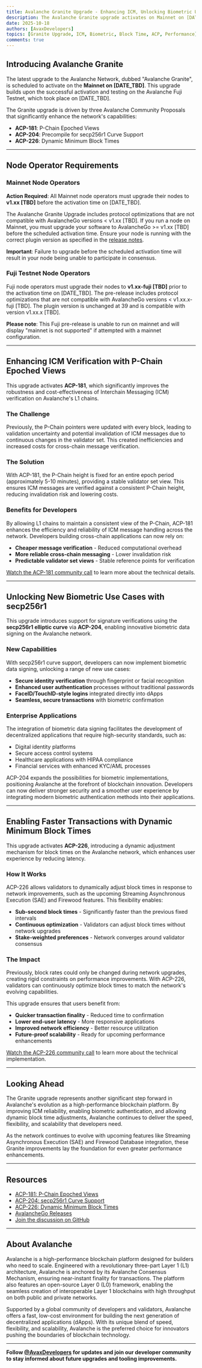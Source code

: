 ```yaml
---
title: Avalanche Granite Upgrade - Enhancing ICM, Unlocking Biometric Use Cases, and Enabling Dynamic Block Times
description: The Avalanche Granite upgrade activates on Mainnet on [DATE_TBD], bringing major improvements including P-Chain epoched views for ICM, secp256r1 support for biometric authentication, and dynamic minimum block times for faster transactions.
date: 2025-10-18
authors: [AvaxDevelopers]
topics: [Granite Upgrade, ICM, Biometric, Block Time, ACP, Performance]
comments: true
---
```


## Introducing Avalanche Granite

The latest upgrade to the Avalanche Network, dubbed "Avalanche Granite", is scheduled to activate on the **Mainnet on [DATE_TBD]**. This upgrade builds upon the successful activation and testing on the Avalanche Fuji Testnet, which took place on [DATE_TBD].

The Granite upgrade is driven by three Avalanche Community Proposals that significantly enhance the network's capabilities:

- **ACP-181**: P-Chain Epoched Views
- **ACP-204**: Precompile for secp256r1 Curve Support
- **ACP-226**: Dynamic Minimum Block Times

---

## Node Operator Requirements

### Mainnet Node Operators

**Action Required**: All Mainnet node operators must upgrade their nodes to **v1.xx [TBD]** before the activation time on [DATE_TBD].

The Avalanche Granite Upgrade includes protocol optimizations that are not compatible with AvalancheGo versions < v1.xx [TBD]. If you run a node on Mainnet, you must upgrade your software to AvalancheGo >= v1.xx [TBD] before the scheduled activation time. Ensure your node is running with the correct plugin version as specified in the [release notes](https://github.com/ava-labs/avalanchego/releases).

**Important**: Failure to upgrade before the scheduled activation time will result in your node being unable to participate in consensus.

### Fuji Testnet Node Operators

Fuji node operators must upgrade their nodes to **v1.xx-fuji [TBD]** prior to the activation time on [DATE_TBD]. The pre-release includes protocol optimizations that are not compatible with AvalancheGo versions < v1.xx.x-fuji [TBD]. The plugin version is unchanged at 39 and is compatible with version v1.xx.x [TBD].

**Please note**: This Fuji pre-release is unable to run on mainnet and will display "mainnet is not supported" if attempted with a mainnet configuration.

---

## Enhancing ICM Verification with P-Chain Epoched Views

This upgrade activates **ACP-181**, which significantly improves the robustness and cost-effectiveness of Interchain Messaging (ICM) verification on Avalanche's L1 chains.

### The Challenge

Previously, the P-Chain pointers were updated with every block, leading to validation uncertainty and potential invalidation of ICM messages due to continuous changes in the validator set. This created inefficiencies and increased costs for cross-chain message verification.

### The Solution

With ACP-181, the P-Chain height is fixed for an entire epoch period (approximately 5-10 minutes), providing a stable validator set view. This ensures ICM messages are verified against a consistent P-Chain height, reducing invalidation risk and lowering costs.

### Benefits for Developers

By allowing L1 chains to maintain a consistent view of the P-Chain, ACP-181 enhances the efficiency and reliability of ICM message handling across the network. Developers building cross-chain applications can now rely on:

- **Cheaper message verification** - Reduced computational overhead
- **More reliable cross-chain messaging** - Lower invalidation risk
- **Predictable validator set views** - Stable reference points for verification

[Watch the ACP-181 community call](https://www.youtube.com/watch?v=1c6Qa1sobQg) to learn more about the technical details.

---

## Unlocking New Biometric Use Cases with secp256r1

This upgrade introduces support for signature verifications using the **secp256r1 elliptic curve** via **ACP-204**, enabling innovative biometric data signing on the Avalanche network.

### New Capabilities

With secp256r1 curve support, developers can now implement biometric data signing, unlocking a range of new use cases:

- **Secure identity verification** through fingerprint or facial recognition
- **Enhanced user authentication** processes without traditional passwords
- **FaceID/TouchID-style logins** integrated directly into dApps
- **Seamless, secure transactions** with biometric confirmation

### Enterprise Applications

The integration of biometric data signing facilitates the development of decentralized applications that require high-security standards, such as:

- Digital identity platforms
- Secure access control systems
- Healthcare applications with HIPAA compliance
- Financial services with enhanced KYC/AML processes

ACP-204 expands the possibilities for biometric implementations, positioning Avalanche at the forefront of blockchain innovation. Developers can now deliver stronger security and a smoother user experience by integrating modern biometric authentication methods into their applications.

---

## Enabling Faster Transactions with Dynamic Minimum Block Times

This upgrade activates **ACP-226**, introducing a dynamic adjustment mechanism for block times on the Avalanche network, which enhances user experience by reducing latency.

### How It Works

ACP-226 allows validators to dynamically adjust block times in response to network improvements, such as the upcoming Streaming Asynchronous Execution (SAE) and Firewood features. This flexibility enables:

- **Sub-second block times** - Significantly faster than the previous fixed intervals
- **Continuous optimization** - Validators can adjust block times without network upgrades
- **Stake-weighted preferences** - Network converges around validator consensus

### The Impact

Previously, block rates could only be changed during network upgrades, creating rigid constraints on performance improvements. With ACP-226, validators can continuously optimize block times to match the network's evolving capabilities.

This upgrade ensures that users benefit from:

- **Quicker transaction finality** - Reduced time to confirmation
- **Lower end-user latency** - More responsive applications
- **Improved network efficiency** - Better resource utilization
- **Future-proof scalability** - Ready for upcoming performance enhancements

[Watch the ACP-226 community call](https://www.youtube.com/watch?v=v792NyX58sI) to learn more about the technical implementation.

---

## Looking Ahead

The Granite upgrade represents another significant step forward in Avalanche's evolution as a high-performance blockchain platform. By improving ICM reliability, enabling biometric authentication, and allowing dynamic block time adjustments, Avalanche continues to deliver the speed, flexibility, and scalability that developers need.

As the network continues to evolve with upcoming features like Streaming Asynchronous Execution (SAE) and Firewood Database integration, these Granite improvements lay the foundation for even greater performance enhancements.

---

## Resources

- [ACP-181: P-Chain Epoched Views](https://github.com/avalanche-foundation/ACPs/tree/main/ACPs/181-p-chain-epoched-views)
- [ACP-204: secp256r1 Curve Support](https://github.com/avalanche-foundation/ACPs/tree/main/ACPs/204-precompile-secp256r1)
- [ACP-226: Dynamic Minimum Block Times](https://github.com/avalanche-foundation/ACPs/tree/main/ACPs/226-dynamic-minimum-block-times)
- [AvalancheGo Releases](https://github.com/ava-labs/avalanchego/releases)
- [Join the discussion on GitHub](https://github.com/avalanche-foundation/ACPs/discussions)

---

## About Avalanche

Avalanche is a high-performance blockchain platform designed for builders who need to scale. Engineered with a revolutionary three-part Layer 1 (L1) architecture, Avalanche is anchored by its Avalanche Consensus Mechanism, ensuring near-instant finality for transactions. The platform also features an open-source Layer 0 (L0) framework, enabling the seamless creation of interoperable Layer 1 blockchains with high throughput on both public and private networks.

Supported by a global community of developers and validators, Avalanche offers a fast, low-cost environment for building the next generation of decentralized applications (dApps). With its unique blend of speed, flexibility, and scalability, Avalanche is the preferred choice for innovators pushing the boundaries of blockchain technology.

---

**Follow [@AvaxDevelopers](https://x.com/AvaxDevelopers) for updates and join our developer community to stay informed about future upgrades and tooling improvements.**
